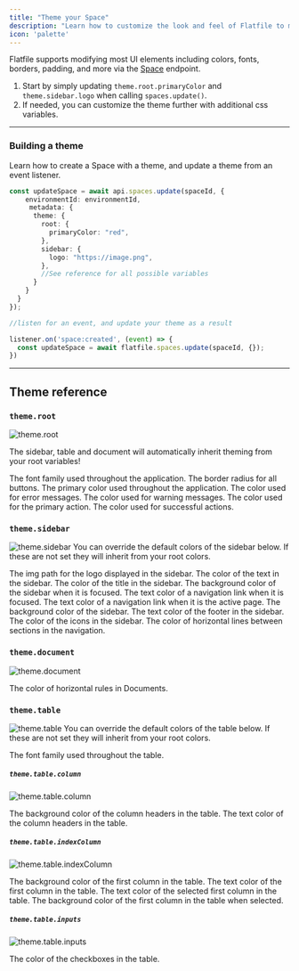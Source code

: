 ```yaml
---
title: "Theme your Space"
description: "Learn how to customize the look and feel of Flatfile to match your brand."
icon: 'palette'
---
```


Flatfile supports modifying most UI elements including colors, fonts, borders, padding, and
more via the <Tooltip tip="A micro-application...">[Space](../concepts/spaces)</Tooltip> endpoint.

1. Start by simply updating `theme.root.primaryColor` and `theme.sidebar.logo` when calling `spaces.update()`.
2. If needed, you can customize the theme further with additional css variables.

---

### Building a theme

Learn how to create a Space with a theme, and update a theme from an event listener.

<CodeGroup>

```ts api.js
const updateSpace = await api.spaces.update(spaceId, {
    environmentId: environmentId,
     metadata: {
      theme: {
        root: {
          primaryColor: "red",
        },
        sidebar: {
          logo: "https://image.png",
        },
        //See reference for all possible variables
      }
    }
  }
});
```

```ts listener.js
//listen for an event, and update your theme as a result

listener.on('space:created', (event) => {
  const updateSpace = await flatfile.spaces.update(spaceId, {});
})
```
</CodeGroup>

---

## Theme reference

### `theme.root`
![theme.root](../images/customize/theme_root.png)

<Tip>
The sidebar, table and document will automatically inherit theming from your root variables! 
</Tip>

<ParamField path="fontFamily" type="string">The font family used throughout the application.</ParamField>
<ParamField path="buttonBorderRadius" type="string">The border radius for all buttons.</ParamField>
<ParamField path="primaryColor" type="string">The primary color used throughout the application.</ParamField>
<ParamField path="dangerColor" type="string">The color used for error messages.</ParamField>
<ParamField path="warningColor" type="string">The color used for warning messages.</ParamField>
<ParamField path="actionColor" type="string">The color used for the primary action.</ParamField>
<ParamField path="successColor" type="string">The color used for successful actions.</ParamField>

### `theme.sidebar`
![theme.sidebar](../images/customize/theme_sidebar.png)
<Info>
  You can override the default colors of the sidebar below. If these are not set they will inherit from your root colors.
</Info>

<ParamField path="logo" type="string">The img path for the logo displayed in the sidebar.</ParamField>
<ParamField path="textColor" type="string">The color of the text in the sidebar.</ParamField>
<ParamField path="titleColor" type="string">The color of the title in the sidebar.</ParamField>
<ParamField path="focusBgColor" type="string">The background color of the sidebar when it is focused.</ParamField>
<ParamField path="focusTextColor" type="string">The text color of a navigation link when it is focused.</ParamField>
<ParamField path="activeTextColor" type="string">The text color of a navigation link when it is the active page.</ParamField>
<ParamField path="backgroundColor" type="string">The background color of the sidebar.</ParamField>
<ParamField path="footerTextColor" type="string">The text color of the footer in the sidebar.</ParamField>
<ParamField path="textUltralightColor" type="string">The color of the icons in the sidebar.</ParamField>
<ParamField path="borderColor" type="string">The color of horizontal lines between sections in the navigation.</ParamField>

### `theme.document`
![theme.document](../images/customize/theme_document.png)

<ParamField path="borderColor" type="string">The color of horizontal rules in Documents.</ParamField>

### `theme.table`
![theme.table](../images/customize/theme_table.png)
<Info>
  You can override the default colors of the table below. If these are not set they will inherit from your root colors.
</Info>

<ParamField path="fontFamily" type="string">The font family used throughout the table.</ParamField>

##### `theme.table.column`
![theme.table.column](../images/customize/theme_table_column.png)

<ParamField path="column.header.backgroundColor" type="string">The background color of the column headers in the table.</ParamField>
<ParamField path="column.header.color" type="string">The text color of the column headers in the table.</ParamField>

##### `theme.table.indexColumn`
![theme.table.indexColumn](../images/customize/theme_table_indexColumn.png)

<ParamField path="indexColumn.backgroundColor" type="string">The background color of the first column in the table.</ParamField>
<ParamField path="indexColumn.color" type="string">The text color of the first column in the table.</ParamField>
<ParamField path="indexColumn.selected.color" type="string">The text color of the selected first column in the table.</ParamField>
<ParamField path="indexColumn.selected.backgroundColor" type="string">The background color of the first column in the table when selected.</ParamField>

##### `theme.table.inputs`
![theme.table.inputs](../images/customize/theme_table_inputs.png)

<ParamField path="inputs.checkbox.color" type="string">The color of the checkboxes in the table.</ParamField>





